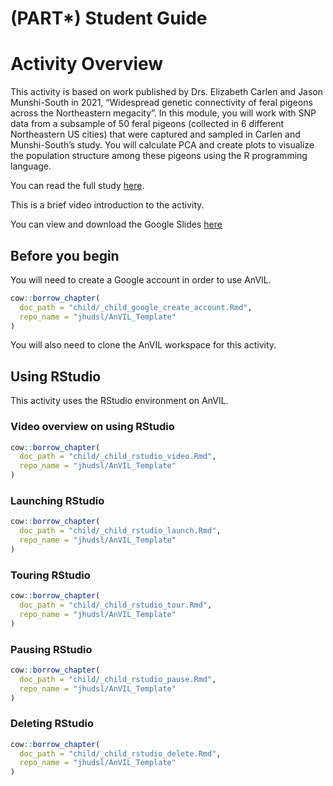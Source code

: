 # (PART\*) Student Guide {-}

# Activity Overview

This activity is based on work published by Drs. Elizabeth Carlen and Jason Munshi-South in 2021, "Widespread genetic connectivity of feral pigeons across the Northeastern megacity". In this module, you will work with SNP data from a subsample of 50 feral pigeons (collected in 6 different Northeastern US cities) that were captured and sampled in Carlen and Munshi-South's study. You will calculate PCA and create plots to visualize the population structure among these pigeons using the R programming language.

You can read the full study [here](https://onlinelibrary.wiley.com/doi/epdf/10.1111/eva.12972).


This is a brief video introduction to the activity.

You can view and download the Google Slides [here](https://docs.google.com/presentation/d/1meLiZzX1TSPvSOMwOSXUX9FyM82fZk1iqGpF3j6PsNM/edit#slide=id.p)

## Before you begin

You will need to create a Google account in order to use AnVIL.

```r
cow::borrow_chapter(
  doc_path = "child/_child_google_create_account.Rmd",
  repo_name = "jhudsl/AnVIL_Template"
)
```

You will also need to clone the AnVIL workspace for this activity.

## Using RStudio

This activity uses the RStudio environment on AnVIL.

### Video overview on using RStudio

```r
cow::borrow_chapter(
  doc_path = "child/_child_rstudio_video.Rmd",
  repo_name = "jhudsl/AnVIL_Template"
)
```

### Launching RStudio

```r
cow::borrow_chapter(
  doc_path = "child/_child_rstudio_launch.Rmd",
  repo_name = "jhudsl/AnVIL_Template"
)
```

### Touring RStudio

```r
cow::borrow_chapter(
  doc_path = "child/_child_rstudio_tour.Rmd",
  repo_name = "jhudsl/AnVIL_Template"
)
```

### Pausing RStudio

```r
cow::borrow_chapter(
  doc_path = "child/_child_rstudio_pause.Rmd",
  repo_name = "jhudsl/AnVIL_Template"
)
```


### Deleting RStudio


```r
cow::borrow_chapter(
  doc_path = "child/_child_rstudio_delete.Rmd",
  repo_name = "jhudsl/AnVIL_Template"
)
```